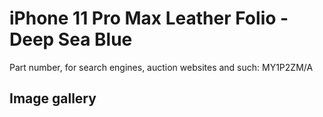 # iPhone 11 Pro Max Leather Folio - Deep Sea Blue

Part number, for search engines, auction websites and such: MY1P2ZM/A

## Image gallery

<div style={{ width: "768px" }}>
  <GalleryComponent
    images={[
      {
        original: "/everysource/MY1P2",
        thumbnail: "/everypreview/MY1P2",
      },
      {
        original: "/everysource/MY1P2_AV1",
        thumbnail: "/everypreview/MY1P2_AV1",
      },
      {
        original: "/everysource/MY1P2_AV2",
        thumbnail: "/everypreview/MY1P2_AV2",
      },
      {
        original: "/everysource/MY1P2_AV3",
        thumbnail: "/everypreview/MY1P2_AV3",
      },
      {
        original: "/everysource/MY1P2_AV4",
        thumbnail: "/everypreview/MY1P2_AV4",
      },
      {
        original: "/everysource/MY1P2_AV5",
        thumbnail: "/everypreview/MY1P2_AV5",
      }
    ]}
  />
</div>